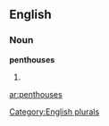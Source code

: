 ==English==

===Noun===
'''penthouses'''

# {{plural of|[[penthouse]]}}

[[Category:English plurals]]

[[ar:penthouses]]